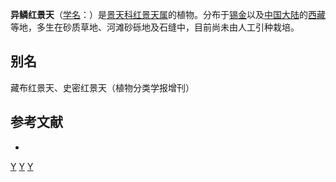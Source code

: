 {{Speciesbox 
| genus = Rhodiola
| species = smithii
| authority = (Hamet) [[傅书遐|S. H. Fu]]
}}

'''异鳞红景天'''（[[学名|学名]]：{{lang|la|''Rhodiola smithii''}}）是[[景天科|景天科]][[红景天属|红景天属]]的植物。分布于[[锡金|锡金]]以及[[中国大陆|中国大陆]]的[[西藏|西藏]]等地，多生在砂质草地、河滩砂砾地及石缝中，目前尚未由人工引种栽培。

== 别名 ==
藏布红景天、史密红景天（植物分类学报增刊）

== 参考文献 ==
<div class="references-small">
* {{cite web| url =http://www.bioinfo.cn/db05/KmzwSpecies.php?action=view&id=5761| title =异鳞红景天| work =《中国高等植物数据库全库》| publisher =中国科学院微生物研究所| author =昆明植物研究所| accessdate =2009-02-25| deadurl =yes| archiveurl =https://web.archive.org/web/20160305003203/http://www.bioinfo.cn/db05/KmzwSpecies.php?action=view&id=5761| archivedate =2016-03-05}}
</div>
{{Taxonbar|from=Q11066191}}

{{DEFAULTSORT:Rhodiola smithii}}
[[Category:红景天属|Y]]
[[Category:锡金植物|Y]]
[[Category:西藏植物|Y]]